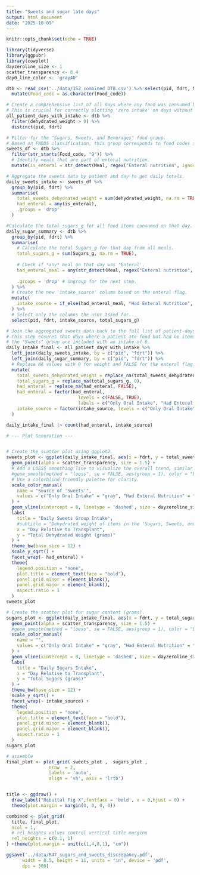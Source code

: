 ```yaml
---
title: "Sweets and sugar late days"
output: html_document
date: "2025-10-09"
---
```


```r
knitr::opts_chunk$set(echo = TRUE)
```

```r
library(tidyverse)
library(ggpubr)
library(cowplot)
dayzeroline_size <- 1
scatter_transparency <- 0.4
day0_line_color <- 'gray40'
```

```r
dtb <- read_csv('../data/152_combined_DTB.csv') %>% select(pid, fdrt, Meal, Food_code, Sugars_g, dehydrated_weight) %>%
  mutate(Food_code = as.character(Food_code))
```

```r
# Create a comprehensive list of all days where any food was consumed by a patient.
# This is crucial for correctly plotting 'zero intake' on days without sweets.
all_patient_days_with_intake <- dtb %>%
  filter(dehydrated_weight > 0) %>%
  distinct(pid, fdrt)

# Filter for the "Sugars, Sweets, and Beverages" food group.
# Based on FNDDS classification, this group corresponds to food codes starting with '9'.
sweets_df <- dtb %>%
  filter(str_starts(Food_code, "9")) %>%
  # Identify meals that are part of enteral nutrition.
  mutate(is_enteral = str_detect(Meal, regex("Enteral nutrition", ignore_case = TRUE)))

# Aggregate the sweets data by patient and day to get daily totals.
daily_sweets_intake <- sweets_df %>%
  group_by(pid, fdrt) %>%
  summarise(
    total_sweets_dehydrated_weight = sum(dehydrated_weight, na.rm = TRUE),
    had_enteral = any(is_enteral),
    .groups = 'drop'
  )

#Calculate the total_sugars_g for all food items consumed on that day.
daily_sugar_summary <- dtb %>%
  group_by(pid, fdrt) %>%
  summarise(
    # Calculate the total Sugars_g for that day from all meals.
    total_sugars_g = sum(Sugars_g, na.rm = TRUE),
    
    # Check if *any* meal on that day was 'Enteral'.
    had_enteral_meal = any(str_detect(Meal, regex("Enteral nutrition", ignore_case = TRUE))),
    
    .groups = 'drop' # Ungroup for the next step.
  ) %>%
  # Create the new 'intake_source' column based on the enteral flag.
  mutate(
    intake_source = if_else(had_enteral_meal, "Had Enteral Nutrition", "Only Oral Intake")
  ) %>%
  # Select only the columns the user asked for.
  select(pid, fdrt, intake_source, total_sugars_g)

# Join the aggregated sweets data back to the full list of patient-days.
# This step ensures that days where a patient ate food but had no items from
# the "Sweets" group are included with an intake of 0.
daily_intake_final <- all_patient_days_with_intake %>%
  left_join(daily_sweets_intake, by = c("pid", "fdrt")) %>%
  left_join(daily_sugar_summary, by = c("pid", "fdrt")) %>%
  # Replace NA values with 0 for weight and FALSE for the enteral flag.
  mutate(
    total_sweets_dehydrated_weight = replace_na(total_sweets_dehydrated_weight, 0),
    total_sugars_g = replace_na(total_sugars_g, 0),
    had_enteral = replace_na(had_enteral, FALSE),
    had_enteral = factor(had_enteral,
                           levels = c(FALSE, TRUE),
                           labels = c("Only Oral Intake", "Had Enteral Nutrition")),
    intake_source = factor(intake_source, levels = c("Only Oral Intake", "Had Enteral Nutrition"))
  ) 

daily_intake_final |> count(had_enteral, intake_source)
```


```r
# --- Plot Generation ---


# Create the scatter plot using ggplot2.
sweets_plot <- ggplot(daily_intake_final, aes(x = fdrt, y = total_sweets_dehydrated_weight, color = had_enteral)) +
  geom_point(alpha = scatter_transparency, size = 1.5) +
  # Add a LOESS smoothing line to visualize the overall trend, similar to the manuscript.
  #geom_smooth(method = "loess", se = FALSE, aes(group = 1), color = "black", linetype = "dashed") +
  # Use a colorblind-friendly palette for clarity.
  scale_color_manual(
    name = "Source of 'Sweets'",
    values = c("Only Oral Intake" = "gray", "Had Enteral Nutrition" = "#D55E00")
  ) +
  geom_vline(xintercept = 0, linetype = 'dashed', size = dayzeroline_size, color = day0_line_color) +
  labs(
    title = "Daily Sweets Group Intake",
    #subtitle = "Dehydrated weight of items in the 'Sugars, Sweets, and Beverages' food group",
    x = "Day Relative to Transplant",
    y = "Total Dehydrated Weight (grams)"
  ) +
  theme_bw(base_size = 12) +
  scale_y_sqrt() +
  facet_wrap(~ had_enteral) +
  theme(
    legend.position = "none",
    plot.title = element_text(face = "bold"),
    panel.grid.minor = element_blank(),
    panel.grid.major = element_blank(),
    aspect.ratio = 1
  )
sweets_plot

# Create the scatter plot for sugar content (grams).
sugars_plot <- ggplot(daily_intake_final, aes(x = fdrt, y = total_sugars_g, color = intake_source)) +
  geom_point(alpha = scatter_transparency, size = 1.5) +
  #geom_smooth(method = "loess", se = FALSE, aes(group = 1), color = "black", linetype = "dashed") +
  scale_color_manual(
    name = "",
    values = c("Only Oral Intake" = "gray", "Had Enteral Nutrition" = "#D55E00")
  ) +
  geom_vline(xintercept = 0, linetype = 'dashed', size = dayzeroline_size, color = day0_line_color) +
  labs(
    title = "Daily Sugars Intake",
    x = "Day Relative to Transplant",
    y = "Total Sugars (grams)"
  ) +
  theme_bw(base_size = 12) +
  scale_y_sqrt() +
  facet_wrap(~ intake_source) +
  theme(
    legend.position = "none",
    plot.title = element_text(face = "bold"),
    panel.grid.minor = element_blank(),
    panel.grid.major = element_blank(),
    aspect.ratio = 1
  )
sugars_plot

# assemble 
final_plot <- plot_grid( sweets_plot ,  sugars_plot ,
                nrow  = 2,
                labels = 'auto',
                align = 'vh', axis = 'lrtb')


title <- ggdraw() + 
  draw_label("Rebuttal Fig X",fontface = 'bold', x = 0,hjust = 0) +
  theme(plot.margin = margin(0, 0, 0, 0))

combined <- plot_grid(
  title, final_plot,
  ncol = 1,
  # rel_heights values control vertical title margins
  rel_heights = c(0.1, 1)
) +theme(plot.margin = unit(c(1,4,8,1), "cm"))

ggsave('../data/R47_sugars_and_sweets_discrepancy.pdf',
      width = 8.5, height = 11, units = "in", device = 'pdf', 
      dpi = 300)        
```
